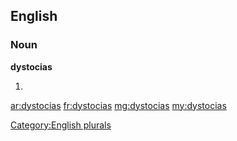 ==English==

===Noun===
'''dystocias'''

# {{plural of|[[dystocia]]}}

[[Category:English plurals]]

[[ar:dystocias]]
[[fr:dystocias]]
[[mg:dystocias]]
[[my:dystocias]]